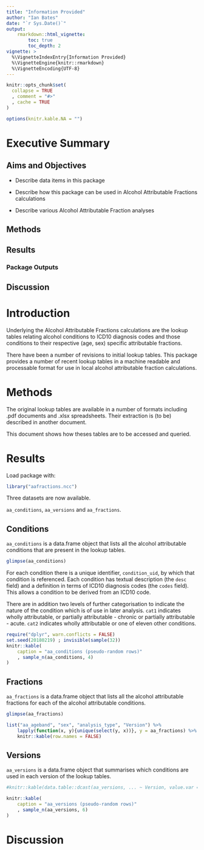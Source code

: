 ```yaml
---
title: "Information Provided"
author: "Ian Bates"
date: "`r Sys.Date()`"
output:
    rmarkdown::html_vignette:
        toc: true
        toc_depth: 2
vignette: >
  %\VignetteIndexEntry{Information Provided}
  %\VignetteEngine{knitr::rmarkdown}
  %\VignetteEncoding{UTF-8}
---
```


```r
knitr::opts_chunk$set(
  collapse = TRUE
  , comment = "#>"
  , cache = TRUE
)

options(knitr.kable.NA = "")

```


# Executive Summary

## Aims and Objectives

* Describe data items in this package

* Describe how this package can be used in Alcohol Attributable Fractions calculations

* Describe various Alcohol Attributable Fraction analyses

## Methods

## Results

### Package Outputs

## Discussion

# Introduction

Underlying the Alcohol Attributable Fractions calculations are the lookup tables relating alcohol conditions to ICD10 diagnosis codes and those conditions to their respective (age, sex) specific attributable fractions.

There have been a number of revisions to initial lookup tables.  This package provides a number of recent lookup tables in a machine readable and processable format for use in local alcohol attributable fraction calculations.

# Methods

The original lookup tables are available in a number of formats including .pdf documents and .xlsx spreadsheets.  Their extraction is (to be) described in another document.

This document shows how theses tables are to be accessed and queried.

# Results

Load package with:

```r
library("aafractions.ncc")
```

Three datasets are now available.

`aa_conditions`, `aa_versions` and `aa_fractions`.

## Conditions

`aa_conditions` is a data.frame object that lists all the alcohol attributable conditions that are present in the lookup tables.  

```r
glimpse(aa_conditions)
```

For each condition there is a unique identifier, `condition_uid`, by which that condition is referenced.  Each condition has textual description (the `desc` field) and a definition in terms of ICD10 diagnosis codes (the `codes` field).  This allows a condition to be derived from an ICD10 code.

There are in addition two levels of further categorisation to indicate the nature of the condition which is of use in later analysis.  `cat1` indicates wholly attributable, or partially attributable - chronic or partially attributable - acute.  `cat2` indicates wholly attributable or one of eleven other conditions.

```r
require("dplyr", warn.conflicts = FALSE)
set.seed(20180219) ; invisible(sample(32))
knitr::kable(
    caption = "aa_conditions (pseudo-random rows)"
    , sample_n(aa_conditions, 4)
)

```


## Fractions

`aa_fractions` is a data.frame object that lists all the alcohol attributable fractions for each of the alcohol attributable conditions.

```r
glimpse(aa_fractions)
```

```r
list("aa_ageband", "sex", "analysis_type", "Version") %>% 
    lapply(function(x, y){unique(select(y, x))}, y = aa_fractions) %>% 
    knitr::kable(row.names = FALSE)

```

## Versions

`aa_versions` is a data.frame object that summarises which conditions are used in each version of the lookup tables.

```r
#knitr::kable(data.table::dcast(aa_versions, ... ~ Version, value.var = "condition_fuid", fun = function(x){any(as.logical(x))}))

knitr::kable(
    caption = "aa_versions (pseudo-random rows)"
    , sample_n(aa_versions, 6)
)


```

# Discussion

